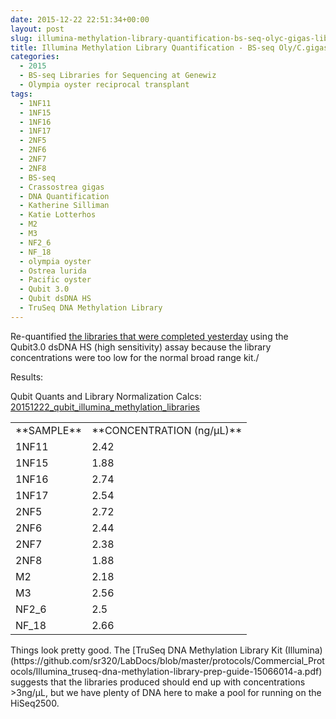 ```yaml
---
date: 2015-12-22 22:51:34+00:00
layout: post
slug: illumina-methylation-library-quantification-bs-seq-olyc-gigas-libraries
title: Illumina Methylation Library Quantification - BS-seq Oly/C.gigas Libraries
categories:
  - 2015
  - BS-seq Libraries for Sequencing at Genewiz
  - Olympia oyster reciprocal transplant
tags:
  - 1NF11
  - 1NF15
  - 1NF16
  - 1NF17
  - 2NF5
  - 2NF6
  - 2NF7
  - 2NF8
  - BS-seq
  - Crassostrea gigas
  - DNA Quantification
  - Katherine Silliman
  - Katie Lotterhos
  - M2
  - M3
  - NF2_6
  - NF_18
  - olympia oyster
  - Ostrea lurida
  - Pacific oyster
  - Qubit 3.0
  - Qubit dsDNA HS
  - TruSeq DNA Methylation Library
---
```


Re-quantified [the libraries that were completed yesterday](https://robertslab.github.io/sams-notebook/posts/2015/2015-12-22-illumina-methylation-library-construction-olyc-gigas-bisulfite-treated-dna/) using the Qubit3.0 dsDNA HS (high sensitivity) assay because the library concentrations were too low for the normal broad range kit./

Results:

Qubit Quants and Library Normalization Calcs: [20151222_qubit_illumina_methylation_libraries](https://docs.google.com/spreadsheets/d/1bfIDqNPOxnShlP3Esl0D0pDOSXc5Yn6Ar4RQVS3RJLo/edit?usp=sharing)

<table cellpadding="0" cellspacing="0" border="0" dir="ltr" > 
<tbody >
<tr >

<td data-sheets-value="[null,2,"Test Name"]" >**SAMPLE**
</td>

<td data-sheets-value="[null,2,"Original sample conc."]" >**CONCENTRATION (ng/μL)**
</td>
</tr>
<tr >

<td data-sheets-value="[null,2,"1NF11"]" >1NF11
</td>

<td data-sheets-value="[null,3,null,2.42]" >2.42
</td>
</tr>
<tr >

<td data-sheets-value="[null,2,"1NF15"]" >1NF15
</td>

<td data-sheets-value="[null,3,null,1.88]" >1.88
</td>
</tr>
<tr >

<td data-sheets-value="[null,2,"1NF16"]" >1NF16
</td>

<td data-sheets-value="[null,3,null,2.74]" >2.74
</td>
</tr>
<tr >

<td data-sheets-value="[null,2,"1NF17"]" >1NF17
</td>

<td data-sheets-value="[null,3,null,2.54]" >2.54
</td>
</tr>
<tr >

<td data-sheets-value="[null,2,"2NF5"]" >2NF5
</td>

<td data-sheets-value="[null,3,null,2.72]" >2.72
</td>
</tr>
<tr >

<td data-sheets-value="[null,2,"2NF6"]" >2NF6
</td>

<td data-sheets-value="[null,3,null,2.44]" >2.44
</td>
</tr>
<tr >

<td data-sheets-value="[null,2,"2NF7"]" >2NF7
</td>

<td data-sheets-value="[null,3,null,2.38]" >2.38
</td>
</tr>
<tr >

<td data-sheets-value="[null,2,"2NF8"]" >2NF8
</td>

<td data-sheets-value="[null,3,null,1.88]" >1.88
</td>
</tr>
<tr >

<td data-sheets-value="[null,2,"M2"]" >M2
</td>

<td data-sheets-value="[null,3,null,2.18]" >2.18
</td>
</tr>
<tr >

<td data-sheets-value="[null,2,"M3"]" >M3
</td>

<td data-sheets-value="[null,3,null,2.56]" >2.56
</td>
</tr>
<tr >

<td data-sheets-value="[null,2,"NF2_6"]" >NF2_6
</td>

<td data-sheets-value="[null,3,null,2.5]" >2.5
</td>
</tr>
<tr >

<td data-sheets-value="[null,2,"NF_18"]" >NF_18
</td>

<td data-sheets-value="[null,3,null,2.66]" >2.66
</td>
</tr>
</tbody>
</table>



Things look pretty good. The [TruSeq DNA Methylation Library Kit (Illumina)(https://github.com/sr320/LabDocs/blob/master/protocols/Commercial_Protocols/Illumina_truseq-dna-methylation-library-prep-guide-15066014-a.pdf) suggests that the libraries produced should end up with concentrations >3ng/μL, but we have plenty of DNA here to make a pool for running on the HiSeq2500.
